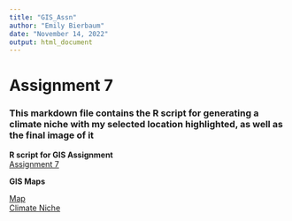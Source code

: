 ```yaml
---
title: "GIS_Assn"
author: "Emily Bierbaum"
date: "November 14, 2022"
output: html_document
---
```


# **Assignment 7** 
### This markdown file contains the R script for generating a climate niche with my selected location highlighted, as well as the final image of it



**R script for GIS Assignment**   
[Assignment 7](GIS.R)
  
**GIS Maps**
  
[Map](GIS_Lessons/Assn7.jpeg)  
[Climate Niche](RplotGIS.jpeg)